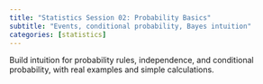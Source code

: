 ```yaml
---
title: "Statistics Session 02: Probability Basics"
subtitle: "Events, conditional probability, Bayes intuition"
categories: [statistics]
---
```




Build intuition for probability rules, independence, and conditional probability, with real examples and simple calculations.

